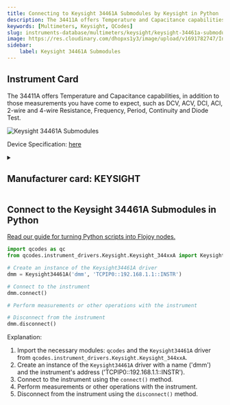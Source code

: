 ```yaml
---
title: Connecting to Keysight 34461A Submodules by Keysight in Python
description: The 34411A offers Temperature and Capacitance capabilities, in addition to those measurements you have come to expect, such as DCV, ACV, DCI, ACI, 2-wire and 4-wire Resistance, Frequency, Period, Continuity and Diode Test.
keywords: [Multimeters, Keysight, QCodes] 
slug: instruments-database/multimeters/keysight/keysight-34461a-submodules 
image: https://res.cloudinary.com/dhopxs1y3/image/upload/v1691782747/Instruments/Multimeters/Keysight-34461A-Submodules/Keysight-34461A-Submodules.jpg
sidebar:
    label: Keysight 34461A Submodules 
---
```



## Instrument Card

The 34411A offers Temperature and Capacitance capabilities, in addition to those measurements you have come to expect, such as DCV, ACV, DCI, ACI, 2-wire and 4-wire Resistance, Frequency, Period, Continuity and Diode Test.

![Keysight 34461A Submodules](https://res.cloudinary.com/dhopxs1y3/image/upload/v1691782747/Instruments/Multimeters/Keysight-34461A-Submodules/Keysight-34461A-Submodules.jpg)

Device Specification: [here](https://www.keysight.com/us/en/assets/7018-03846/data-sheets/5991-1983.pdf)

<details style={{ marginTop: "15px"}}>
<summary><h2 style={{display:'inline'}}>Manufacturer card: KEYSIGHT</h2></summary>

![KEYSIGHT](https://res.cloudinary.com/dhopxs1y3/image/upload/v1692125973/Instruments/Vendor%20Logos/Keysight.png)

Keysight Technologies, or Keysight, is an American company that manufactures electronics test and measurement equipment and software

- Headquarters: USA
- Yearly Revenue (millions, USD): 5420
- Vendor Website: [here](https://www.keysight.com/us/en/home.html)

</details>


<FeaturedInstrumentVideo category="MULTIMETERS" />

## Connect to the Keysight 34461A Submodules in Python

[Read our guide for turning Python scripts into Flojoy nodes.](https://docs.flojoy.ai/contribution/blocks/custom-flojoy-block/)



<Tabs>
<TabItem value="Flojoy" label="Flojoy" className="flojoy-instrument-tabs">

<SectionsCard category="MULTIMETERS" manufacturer="Keysight"></SectionsCard>

</TabItem>
<TabItem value="QCodes" label="QCodes">

```python
import qcodes as qc
from qcodes.instrument_drivers.Keysight.Keysight_344xxA import Keysight34461A

# Create an instance of the Keysight34461A driver
dmm = Keysight34461A('dmm', 'TCPIP0::192.168.1.1::INSTR')

# Connect to the instrument
dmm.connect()

# Perform measurements or other operations with the instrument

# Disconnect from the instrument
dmm.disconnect()
```

Explanation:
1. Import the necessary modules: `qcodes` and the `Keysight34461A` driver from `qcodes.instrument_drivers.Keysight.Keysight_344xxA`.
2. Create an instance of the `Keysight34461A` driver with a name ('dmm') and the instrument's address ('TCPIP0::192.168.1.1::INSTR').
3. Connect to the instrument using the `connect()` method.
4. Perform measurements or other operations with the instrument.
5. Disconnect from the instrument using the `disconnect()` method.

</TabItem>
</Tabs>